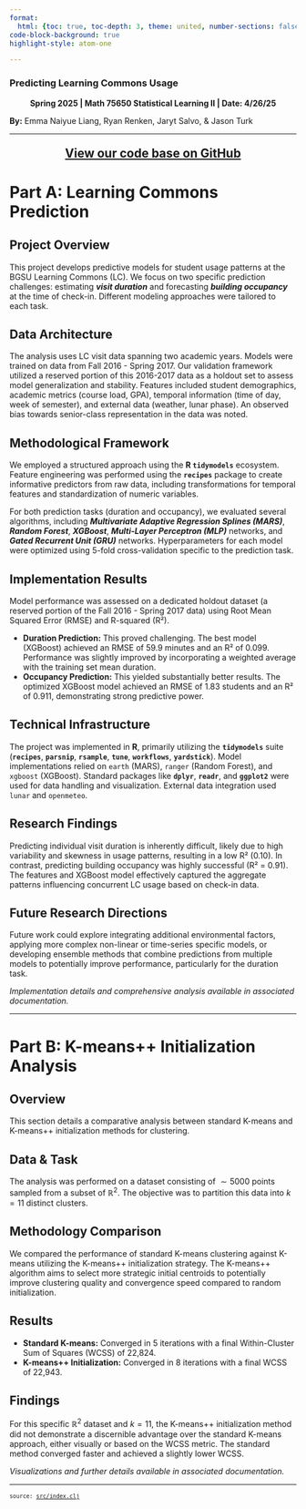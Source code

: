 ```yaml
---
format:
  html: {toc: true, toc-depth: 3, theme: united, number-sections: false, output-file: index.html}
code-block-background: true
highlight-style: atom-one

---
```

<style></style><style>.printedClojure .sourceCode {
  background-color: transparent;
  border-style: none;
}
</style><style>.clay-limit-image-width .clay-image {max-width: 100%}
.clay-side-by-side .sourceCode {margin: 0}
.clay-side-by-side {margin: 1em 0}
</style>
<script src="index_files/md-default0.js" type="text/javascript"></script><script src="index_files/md-default1.js" type="text/javascript"></script>

### Predicting Learning Commons Usage 

<p align="center">
**Spring 2025 | Math 75650 Statistical Learning II | Date: 4/26/25**
</p>

**By:** Emma Naiyue Liang, Ryan Renken, Jaryt Salvo, & Jason Turk

*************

<p align="center" style="font-size: 1.5em;">
**[View our code base on GitHub](https://github.com/adabwana/sp25-m7560-final-project)**
</p>

# Part A: Learning Commons Prediction

## Project Overview

This project develops predictive models for student usage patterns at the BGSU Learning Commons (LC). We focus on two specific prediction challenges: estimating **_visit duration_** and forecasting **_building occupancy_** at the time of check-in. Different modeling approaches were tailored to each task.

## Data Architecture

The analysis uses LC visit data spanning two academic years. Models were trained on data from Fall 2016 - Spring 2017. Our validation framework utilized a reserved portion of this 2016-2017 data as a holdout set to assess model generalization and stability. Features included student demographics, academic metrics (course load, GPA), temporal information (time of day, week of semester), and external data (weather, lunar phase). An observed bias towards senior-class representation in the data was noted.

## Methodological Framework

We employed a structured approach using the **R `tidymodels`** ecosystem. Feature engineering was performed using the **`recipes`** package to create informative predictors from raw data, including transformations for temporal features and standardization of numeric variables.

For both prediction tasks (duration and occupancy), we evaluated several algorithms, including **_Multivariate Adaptive Regression Splines (MARS)_**, **_Random Forest_**, **_XGBoost_**, **_Multi-Layer Perceptron (MLP)_** networks, and **_Gated Recurrent Unit (GRU)_** networks. Hyperparameters for each model were optimized using 5-fold cross-validation specific to the prediction task.

## Implementation Results

Model performance was assessed on a dedicated holdout dataset (a reserved portion of the Fall 2016 - Spring 2017 data) using Root Mean Squared Error (RMSE) and R-squared (R²).

- **Duration Prediction:** This proved challenging. The best model (XGBoost) achieved an RMSE of 59.9 minutes and an R² of 0.099. Performance was slightly improved by incorporating a weighted average with the training set mean duration.
- **Occupancy Prediction:** This yielded substantially better results. The optimized XGBoost model achieved an RMSE of 1.83 students and an R² of 0.911, demonstrating strong predictive power.

## Technical Infrastructure

The project was implemented in **R**, primarily utilizing the **`tidymodels`** suite (**`recipes`**, **`parsnip`**, **`rsample`**, **`tune`**, **`workflows`**, **`yardstick`**). Model implementations relied on `earth` (MARS), `ranger` (Random Forest), and `xgboost` (XGBoost). Standard packages like **`dplyr`**, **`readr`**, and **`ggplot2`** were used for data handling and visualization. External data integration used `lunar` and `openmeteo`.

## Research Findings

Predicting individual visit duration is inherently difficult, likely due to high variability and skewness in usage patterns, resulting in a low R² (0.10). In contrast, predicting building occupancy was highly successful (R² = 0.91). The features and XGBoost model effectively captured the aggregate patterns influencing concurrent LC usage based on check-in data.

## Future Research Directions

Future work could explore integrating additional environmental factors, applying more complex non-linear or time-series specific models, or developing ensemble methods that combine predictions from multiple models to potentially improve performance, particularly for the duration task.

*Implementation details and comprehensive analysis available in associated documentation.*

-------------------------------------------------------

# Part B: K-means++ Initialization Analysis

## Overview

This section details a comparative analysis between standard K-means and K-means++ initialization methods for clustering.

## Data & Task

The analysis was performed on a dataset consisting of $\sim 5000$ points sampled from a subset of $\mathbb{R}^2$. The objective was to partition this data into $k=11$ distinct clusters.

## Methodology Comparison

We compared the performance of standard K-means clustering against K-means utilizing the K-means++ initialization strategy. The K-means++ algorithm aims to select more strategic initial centroids to potentially improve clustering quality and convergence speed compared to random initialization.

## Results

- **Standard K-means:** Converged in 5 iterations with a final Within-Cluster Sum of Squares (WCSS) of 22,824.
- **K-means++ Initialization:** Converged in 8 iterations with a final WCSS of 22,943.

## Findings

For this specific $\mathbb{R}^2$ dataset and $k=11$, the K-means++ initialization method did not demonstrate a discernible advantage over the standard K-means approach, either visually or based on the WCSS metric. The standard method converged faster and achieved a slightly lower WCSS.

*Visualizations and further details available in associated documentation.*


```{=html}
<div style="background-color:grey;height:2px;width:100%;"></div>
```



```{=html}
<div><pre><small><small>source: <a href="https://github.com/adabwana/sp25-m7560-final-project/blob/master/src/index.clj">src/index.clj</a></small></small></pre></div>
```
